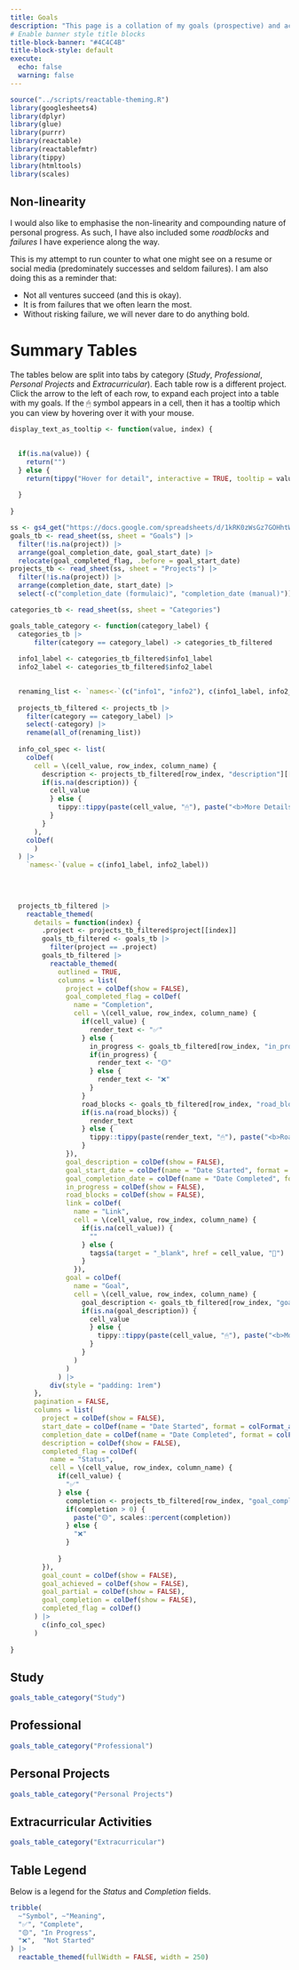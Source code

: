```yaml
---
title: Goals
description: "This page is a collation of my goals (prospective) and achievements (retrospective). The purpose is to be something of a reminder of both how far I have come and what I am working towards. My vague cutoff is from my university days onwards."
# Enable banner style title blocks
title-block-banner: "#4C4C4B"
title-block-style: default
execute:
  echo: false
  warning: false
---
```



```r
source("../scripts/reactable-theming.R")
library(googlesheets4)
library(dplyr)
library(glue)
library(purrr)
library(reactable)
library(reactablefmtr)
library(tippy)
library(htmltools)
library(scales)

```


::: callout-tip
## Non-linearity

I would also like to emphasise the non-linearity and compounding nature of personal progress. As such, I have also included some *roadblocks* and *failures* I have experience along the way.

This is my attempt to run counter to what one might see on a resume or social media (predominately successes and seldom failures). I am also doing this as a reminder that:

-   Not all ventures succeed (and this is okay).
-   It is from failures that we often learn the most.
-   Without risking failure, we will never dare to do anything bold.
:::

# Summary Tables

The tables below are split into tabs by category (*Study*, *Professional*, *Personal Projects* and *Extracurricular*). Each table row is a different project. Click the arrow to the left of each row, to expand each project into a table with my goals. If the 🖱 ️symbol appears in a cell, then it has a tooltip which you can view by hovering over it with your mouse.


```r
display_text_as_tooltip <- function(value, index) {
  

  if(is.na(value)) {
    return("")
  } else {
    return(tippy("Hover for detail", interactive = TRUE, tooltip = value))
    
  }
  
}
```

```r
ss <- gs4_get("https://docs.google.com/spreadsheets/d/1kRK0zWsGz7GOHhtWSaV_9SlZ2zRxns_pVEh4YMJtsLQ/edit#gid=0")
goals_tb <- read_sheet(ss, sheet = "Goals") |> 
  filter(!is.na(project)) |> 
  arrange(goal_completion_date, goal_start_date) |> 
  relocate(goal_completed_flag, .before = goal_start_date)
projects_tb <- read_sheet(ss, sheet = "Projects") |> 
  filter(!is.na(project)) |> 
  arrange(completion_date, start_date) |> 
  select(-c("completion_date (formulaic)", "completion_date (manual)"))

categories_tb <- read_sheet(ss, sheet = "Categories")

```

```r
goals_table_category <- function(category_label) {
  categories_tb |>
      filter(category == category_label) -> categories_tb_filtered
  
  info1_label <- categories_tb_filtered$info1_label  
  info2_label <- categories_tb_filtered$info2_label  

  
  renaming_list <- `names<-`(c("info1", "info2"), c(info1_label, info2_label))
  
  projects_tb_filtered <- projects_tb |> 
    filter(category == category_label) |> 
    select(-category) |> 
    rename(all_of(renaming_list))
  
  info_col_spec <- list(
    colDef(
      cell = \(cell_value, row_index, column_name) {
        description <- projects_tb_filtered[row_index, "description"][[1]]
        if(is.na(description)) {
          cell_value
          } else {
            tippy::tippy(paste(cell_value, "🖱"), paste("<b>More Details</b></br>", description))
          }
        }
      ),
    colDef(
      )
  ) |> 
    `names<-`(value = c(info1_label, info2_label))
  
  

  
  projects_tb_filtered |> 
    reactable_themed(
      details = function(index) {
        .project <- projects_tb_filtered$project[[index]]
        goals_tb_filtered <- goals_tb |>
          filter(project == .project)
        goals_tb_filtered |>
          reactable_themed(
            outlined = TRUE,
            columns = list(
              project = colDef(show = FALSE),
              goal_completed_flag = colDef(
                name = "Completion",
                cell = \(cell_value, row_index, column_name) {
                  if(cell_value) {
                    render_text <- "️✅"
                  } else {
                    in_progress <- goals_tb_filtered[row_index, "in_progress"][[1]]
                    if(in_progress) {
                      render_text <- "🟡"
                    } else {
                      render_text <- "❌"
                    }
                  }
                  road_blocks <- goals_tb_filtered[row_index, "road_blocks"][[1]]
                  if(is.na(road_blocks)) {
                    render_text
                  } else {
                    tippy::tippy(paste(render_text, "🖱"), paste("<b>Road Block</b></br>", road_blocks))
                  }
              }),
              goal_description = colDef(show = FALSE),
              goal_start_date = colDef(name = "Date Started", format = colFormat_aus(date = TRUE)),
              goal_completion_date = colDef(name = "Date Completed", format = colFormat_aus(date = TRUE)),
              in_progress = colDef(show = FALSE),
              road_blocks = colDef(show = FALSE),
              link = colDef(
                name = "Link",
                cell = \(cell_value, row_index, column_name) {
                  if(is.na(cell_value)) {
                    ""
                  } else {
                    tags$a(target = "_blank", href = cell_value, "🔗")
                  }
                }),
              goal = colDef(
                name = "Goal",
                cell = \(cell_value, row_index, column_name) {
                  goal_description <- goals_tb_filtered[row_index, "goal_description"][[1]]
                  if(is.na(goal_description)) {
                    cell_value
                    } else {
                      tippy::tippy(paste(cell_value, "🖱"), paste("<b>More Details</b></br>", goal_description))
                    }
                  }
                )
              )
            ) |> 
          div(style = "padding: 1rem")
      },
      pagination = FALSE,
      columns = list(
        project = colDef(show = FALSE),
        start_date = colDef(name = "Date Started", format = colFormat_aus(date = TRUE)),
        completion_date = colDef(name = "Date Completed", format = colFormat_aus(date = TRUE)),
        description = colDef(show = FALSE),
        completed_flag = colDef(
          name = "Status",
          cell = \(cell_value, row_index, column_name) {
            if(cell_value) {
              "️✅"
            } else {
              completion <- projects_tb_filtered[row_index, "goal_completion"][[1]]
              if(completion > 0) {
                paste("🟡", scales::percent(completion))
              } else {
                "❌"
              }
              
            }
        }),
        goal_count = colDef(show = FALSE),
        goal_achieved = colDef(show = FALSE),
        goal_partial = colDef(show = FALSE),
        goal_completion = colDef(show = FALSE),
        completed_flag = colDef()
      ) |> 
        c(info_col_spec)
      )
  
}
```

<!-- :::: {.column-screen} -->



::: panel-tabset
## Study

```r
goals_table_category("Study")

```

## Professional

```r
goals_table_category("Professional")
```

## Personal Projects

```r
goals_table_category("Personal Projects")
```

## Extracurricular Activities

```r
goals_table_category("Extracurricular")
```
:::

<!-- :::: -->


## Table Legend

Below is a legend for the *Status* and *Completion* fields.


```r
tribble(
  ~"Symbol", ~"Meaning",
  "✅", "Complete",
  "🟡", "In Progress",
  "❌",  "Not Started"
) |> 
  reactable_themed(fullWidth = FALSE, width = 250)
```


